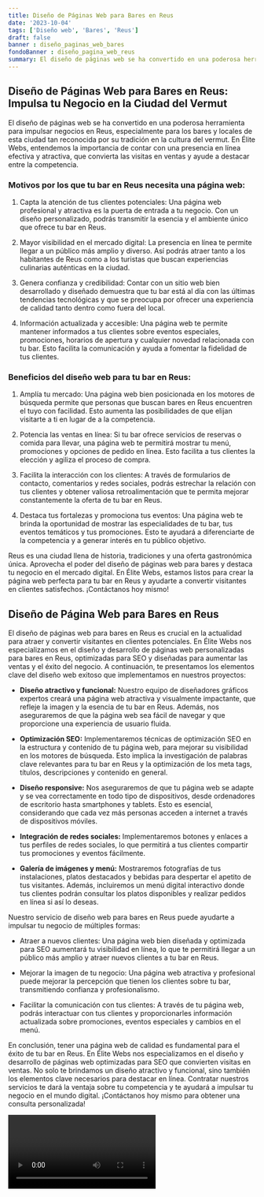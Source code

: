 ```yaml
---
title: Diseño de Páginas Web para Bares en Reus
date: '2023-10-04'
tags: ['Diseño web', 'Bares', 'Reus']
draft: false
banner : diseño_paginas_web_bares
fondoBanner : diseño_pagina_web_reus
summary: El diseño de páginas web se ha convertido en una poderosa herramienta para impulsar negocios en Reus, especialmente para los bares y locales de esta ciudad tan reconocida por su tradición en la cultura del vermut. En Élite Webs, entendemos la importancia de contar con una presencia en línea efectiva y atractiva, que convierta las visitas en ventas y ayude a destacar entre la competencia.
---
```


## Diseño de Páginas Web para Bares en Reus: Impulsa tu Negocio en la Ciudad del Vermut

El diseño de páginas web se ha convertido en una poderosa herramienta para impulsar negocios en Reus, especialmente para los bares y locales de esta ciudad tan reconocida por su tradición en la cultura del vermut. En Élite Webs, entendemos la importancia de contar con una presencia en línea efectiva y atractiva, que convierta las visitas en ventas y ayude a destacar entre la competencia.

### Motivos por los que tu bar en Reus necesita una página web:

1. Capta la atención de tus clientes potenciales: Una página web profesional y atractiva es la puerta de entrada a tu negocio. Con un diseño personalizado, podrás transmitir la esencia y el ambiente único que ofrece tu bar en Reus.

2. Mayor visibilidad en el mercado digital: La presencia en línea te permite llegar a un público más amplio y diverso. Así podrás atraer tanto a los habitantes de Reus como a los turistas que buscan experiencias culinarias auténticas en la ciudad.

3. Genera confianza y credibilidad: Contar con un sitio web bien desarrollado y diseñado demuestra que tu bar está al día con las últimas tendencias tecnológicas y que se preocupa por ofrecer una experiencia de calidad tanto dentro como fuera del local.

4. Información actualizada y accesible: Una página web te permite mantener informados a tus clientes sobre eventos especiales, promociones, horarios de apertura y cualquier novedad relacionada con tu bar. Esto facilita la comunicación y ayuda a fomentar la fidelidad de tus clientes.

### Beneficios del diseño web para tu bar en Reus:

1. Amplía tu mercado: Una página web bien posicionada en los motores de búsqueda permite que personas que buscan bares en Reus encuentren el tuyo con facilidad. Esto aumenta las posibilidades de que elijan visitarte a ti en lugar de a la competencia.

2. Potencia las ventas en línea: Si tu bar ofrece servicios de reservas o comida para llevar, una página web te permitirá mostrar tu menú, promociones y opciones de pedido en línea. Esto facilita a tus clientes la elección y agiliza el proceso de compra.

3. Facilita la interacción con los clientes: A través de formularios de contacto, comentarios y redes sociales, podrás estrechar la relación con tus clientes y obtener valiosa retroalimentación que te permita mejorar constantemente la oferta de tu bar en Reus.

4. Destaca tus fortalezas y promociona tus eventos: Una página web te brinda la oportunidad de mostrar las especialidades de tu bar, tus eventos temáticos y tus promociones. Esto te ayudará a diferenciarte de la competencia y a generar interés en tu público objetivo.

Reus es una ciudad llena de historia, tradiciones y una oferta gastronómica única. Aprovecha el poder del diseño de páginas web para bares y destaca tu negocio en el mercado digital. En Élite Webs, estamos listos para crear la página web perfecta para tu bar en Reus y ayudarte a convertir visitantes en clientes satisfechos. ¡Contáctanos hoy mismo!

<GifSeo />

<Cta />

## Diseño de Página Web para Bares en Reus

El diseño de páginas web para bares en Reus es crucial en la actualidad para atraer y convertir visitantes en clientes potenciales. En Élite Webs nos especializamos en el diseño y desarrollo de páginas web personalizadas para bares en Reus, optimizadas para SEO y diseñadas para aumentar las ventas y el éxito del negocio. A continuación, te presentamos los elementos clave del diseño web exitoso que implementamos en nuestros proyectos:

- **Diseño atractivo y funcional:** Nuestro equipo de diseñadores gráficos expertos creará una página web atractiva y visualmente impactante, que refleje la imagen y la esencia de tu bar en Reus. Además, nos aseguraremos de que la página web sea fácil de navegar y que proporcione una experiencia de usuario fluida.

- **Optimización SEO:** Implementaremos técnicas de optimización SEO en la estructura y contenido de tu página web, para mejorar su visibilidad en los motores de búsqueda. Esto implica la investigación de palabras clave relevantes para tu bar en Reus y la optimización de los meta tags, títulos, descripciones y contenido en general.

- **Diseño responsive:** Nos aseguraremos de que tu página web se adapte y se vea correctamente en todo tipo de dispositivos, desde ordenadores de escritorio hasta smartphones y tablets. Esto es esencial, considerando que cada vez más personas acceden a internet a través de dispositivos móviles.

- **Integración de redes sociales:** Implementaremos botones y enlaces a tus perfiles de redes sociales, lo que permitirá a tus clientes compartir tus promociones y eventos fácilmente.

- **Galería de imágenes y menú:** Mostraremos fotografías de tus instalaciones, platos destacados y bebidas para despertar el apetito de tus visitantes. Además, incluiremos un menú digital interactivo donde tus clientes podrán consultar los platos disponibles y realizar pedidos en línea si así lo deseas.

Nuestro servicio de diseño web para bares en Reus puede ayudarte a impulsar tu negocio de múltiples formas:

- Atraer a nuevos clientes: Una página web bien diseñada y optimizada para SEO aumentará tu visibilidad en línea, lo que te permitirá llegar a un público más amplio y atraer nuevos clientes a tu bar en Reus.

- Mejorar la imagen de tu negocio: Una página web atractiva y profesional puede mejorar la percepción que tienen los clientes sobre tu bar, transmitiendo confianza y profesionalismo.

- Facilitar la comunicación con tus clientes: A través de tu página web, podrás interactuar con tus clientes y proporcionarles información actualizada sobre promociones, eventos especiales y cambios en el menú.

En conclusión, tener una página web de calidad es fundamental para el éxito de tu bar en Reus. En Élite Webs nos especializamos en el diseño y desarrollo de páginas web optimizadas para SEO que convierten visitas en ventas. No solo te brindamos un diseño atractivo y funcional, sino también los elementos clave necesarios para destacar en línea. Contratar nuestros servicios te dará la ventaja sobre tu competencia y te ayudará a impulsar tu negocio en el mundo digital. ¡Contáctanos hoy mismo para obtener una consulta personalizada!

<Video />

<CtaBot job='Bares' city='Reus'/>

<Gmaps query='Reus+españa+maps' />